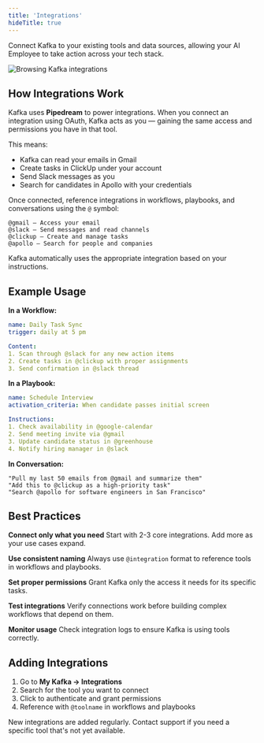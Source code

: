 ```yaml
---
title: 'Integrations'
hideTitle: true
---
```


Connect Kafka to your existing tools and data sources, allowing your AI Employee to take action across your tech stack.

<img
  src="/images/Integrations.gif"
  alt="Browsing Kafka integrations"
  className="rounded-lg border border-gray-200 dark:border-gray-800"
/>

## How Integrations Work

Kafka uses **Pipedream** to power integrations. When you connect an integration using OAuth, Kafka acts as you — gaining the same access and permissions you have in that tool.

This means:
- Kafka can read your emails in Gmail
- Create tasks in ClickUp under your account
- Send Slack messages as you
- Search for candidates in Apollo with your credentials

Once connected, reference integrations in workflows, playbooks, and conversations using the `@` symbol:

```text
@gmail — Access your email
@slack — Send messages and read channels
@clickup — Create and manage tasks
@apollo — Search for people and companies
```

Kafka automatically uses the appropriate integration based on your instructions.

## Example Usage

**In a Workflow:**
```yaml
name: Daily Task Sync
trigger: daily at 5 pm

Content:
1. Scan through @slack for any new action items
2. Create tasks in @clickup with proper assignments
3. Send confirmation in @slack thread
```

**In a Playbook:**
```yaml
name: Schedule Interview
activation_criteria: When candidate passes initial screen

Instructions:
1. Check availability in @google-calendar
2. Send meeting invite via @gmail
3. Update candidate status in @greenhouse
4. Notify hiring manager in @slack
```

**In Conversation:**
```text
"Pull my last 50 emails from @gmail and summarize them"
"Add this to @clickup as a high-priority task"
"Search @apollo for software engineers in San Francisco"
```

## Best Practices

**Connect only what you need**
Start with 2-3 core integrations. Add more as your use cases expand.

**Use consistent naming**
Always use `@integration` format to reference tools in workflows and playbooks.

**Set proper permissions**
Grant Kafka only the access it needs for its specific tasks.

**Test integrations**
Verify connections work before building complex workflows that depend on them.

**Monitor usage**
Check integration logs to ensure Kafka is using tools correctly.

## Adding Integrations

1. Go to **My Kafka → Integrations**
2. Search for the tool you want to connect
3. Click to authenticate and grant permissions
4. Reference with `@toolname` in workflows and playbooks

New integrations are added regularly. Contact support if you need a specific tool that's not yet available.